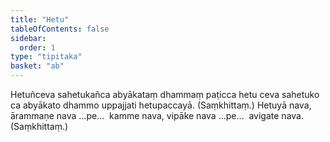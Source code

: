 ```yaml
---
title: "Hetu"
tableOfContents: false
sidebar:
  order: 1
type: "tipitaka"
basket: "ab"
---
```



<DynamicBreadcrumb />

<Division number="63">

<Paragraph number="1392">
Hetuñceva sahetukañca abyākataṃ dhammaṃ paṭicca hetu ceva sahetuko ca abyākato dhammo uppajjati hetupaccayā. (Saṃkhittaṃ.)
</Paragraph>

</Division>
<Division number="64">

<Paragraph number="1393">
Hetuyā nava, ārammaṇe nava …pe…  kamme nava, vipāke nava …pe…  avigate nava. (Saṃkhittaṃ.)
</Paragraph>
</Division>